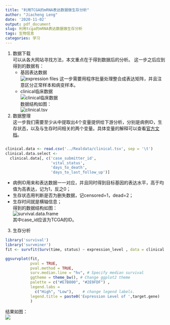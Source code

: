 ```yaml
---
title: "利用TCGA的mRNA表达数据做生存分析"
author: "Jiacheng Leng"
date: '2020-11-02'
output: pdf_document
slug: 利用tcga的mRNA表达数据做生存分析
tags: 生物信息
categories: 学习
---
```


1. 数据下载  
可以从各大网站寻找方法，本文重点在于得到数据后的分析。 
这一步之后应到得到的数据有：  
   - 基因表达数据  
   ![](images/微信截图_20201102192629.png 'expression files')
   这一步需要用程序批量处理整合成表达矩阵，并且注意区分正常样本和病变样本。  
   - clinical临床数据  
   ![clinical临床数据](images/微信截图_20201102192307.png 'clinical临床数据')   
   数据结构如图：  
   ![](images/微信截图_20201102192524.png 'clinical.tsv')
2. 数据整理  
这一步我们需要至少从中提取出4个变量提供给下游分析，分别是病例ID，生存状态，以及与生存时间相关的两个变量。具体变量的解释可以查看[官方文档](https://docs.gdc.cancer.gov/Data_Dictionary/viewer/#?view=table-definition-view&id=demographic)。  
  ```r
  
  clinical.data <- read.csv('../Realdata/clinical.tsv', sep = '\t')
  clinical.data.select <-
    clinical.data[, c('case_submitter_id',
                      'vital_status',
                      'days_to_death',
                      'days_to_last_follow_up')]
  ```  
  - 病例ID用来和表达数据一一对应，并且同时得到目标基因的表达水平，高于均值为高表达，记为1，反之0；  
  - 生存状态用判断是否为删失数据，记censored=1，dead=2；  
  - 生存时间就是横轴信息；  
  得到的数据结构如图：  
  ![](images/微信图片_20201102210827.png 'survival.data.frame')  
  其中case_id应该为TCGA的ID。  
3. 生存分析  
```r
library('survival')
library('survminer')
fit <- survfit(Surv(time, status) ~ expression_level , data = clinical.data.select)

ggsurvplot(fit,
           pval = TRUE, 
           pval.method = TRUE,
           surv.median.line = "hv", # Specify median survival
           ggtheme = theme_bw(), # Change ggplot2 theme
           palette = c("#E7B800", "#2E9FDF") ,
           legend.labs = 
             c("High", "Low"),    # change legend labels.
           legend.title = paste0('Expression Level of ',target.gene)
           )
```  
结果如图：  
![](images/SA-SOST.png)

